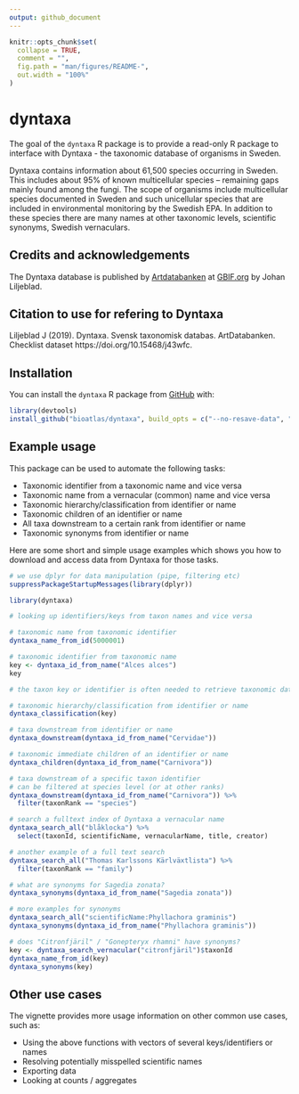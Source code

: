```yaml
---
output: github_document
---
```


<!-- README.md is generated from README.Rmd. Please edit that file -->

```r
knitr::opts_chunk$set(
  collapse = TRUE,
  comment = "",
  fig.path = "man/figures/README-",
  out.width = "100%"
)
```
# dyntaxa

The goal of the `dyntaxa` R package is to provide a read-only R package to interface with Dyntaxa - the taxonomic database of organisms in Sweden. 

Dyntaxa contains information about 61,500 species occurring in Sweden. This includes about 95% of known multicellular species – remaining gaps mainly found among the fungi. The scope of organisms include multicellular species documented in Sweden and such unicellular species that are included in environmental monitoring by the Swedish EPA. In addition to these species there are many names at other taxonomic levels, scientific synonyms, Swedish vernaculars. 

## Credits and acknowledgements

The Dyntaxa database is published by [Artdatabanken](https://www.gbif.org/publisher/b8323864-602a-4a7d-9127-bb903054e97d) at [GBIF.org](https://www.gbif.org/dataset/de8934f4-a136-481c-a87a-b0b202b80a31) by Johan Liljeblad. 

## Citation to use for refering to Dyntaxa

Liljeblad J (2019). Dyntaxa. Svensk taxonomisk databas. ArtDatabanken. Checklist dataset https://doi.org/10.15468/j43wfc. 

## Installation

You can install the `dyntaxa` R package from [GitHub](https://github.com/bioatlas/dyntaxa) with:

``` r
library(devtools)
install_github("bioatlas/dyntaxa", build_opts = c("--no-resave-data", "--no-manual"))
```

## Example usage

This package can be used to automate the following tasks:

- Taxonomic identifier from a taxonomic name and vice versa
- Taxonomic name from a vernacular (common) name and vice versa
- Taxonomic hierarchy/classification from identifier or name
- Taxonomic children of an identifier or name
- All taxa downstream to a certain rank from identifier or name
- Taxonomic synonyms from identifier or name

Here are some short and simple usage examples which shows you how to download and access data from Dyntaxa for those tasks. 

```r

# we use dplyr for data manipulation (pipe, filtering etc)
suppressPackageStartupMessages(library(dplyr))

library(dyntaxa)

# looking up identifiers/keys from taxon names and vice versa

# taxonomic name from taxonomic identifier
dyntaxa_name_from_id(5000001)

# taxonomic identifier from taxonomic name
key <- dyntaxa_id_from_name("Alces alces")
key

# the taxon key or identifier is often needed to retrieve taxonomic data

# taxonomic hierarchy/classification from identifier or name
dyntaxa_classification(key)

# taxa downstream from identifier or name
dyntaxa_downstream(dyntaxa_id_from_name("Cervidae"))

# taxonomic immediate children of an identifier or name
dyntaxa_children(dyntaxa_id_from_name("Carnivora"))

# taxa downstream of a specific taxon identifier 
# can be filtered at species level (or at other ranks)
dyntaxa_downstream(dyntaxa_id_from_name("Carnivora")) %>% 
  filter(taxonRank == "species")

# search a fulltext index of Dyntaxa a vernacular name
dyntaxa_search_all("blåklocka") %>% 
  select(taxonId, scientificName, vernacularName, title, creator)

# another example of a full text search 
dyntaxa_search_all("Thomas Karlssons Kärlväxtlista") %>%
  filter(taxonRank == "family")

# what are synonyms for Sagedia zonata?
dyntaxa_synonyms(dyntaxa_id_from_name("Sagedia zonata"))

# more examples for synonyms
dyntaxa_search_all("scientificName:Phyllachora graminis")
dyntaxa_synonyms(dyntaxa_id_from_name("Phyllachora graminis"))

# does "Citronfjäril" / "Gonepteryx rhamni" have synonyms?
key <- dyntaxa_search_vernacular("citronfjäril")$taxonId
dyntaxa_name_from_id(key)
dyntaxa_synonyms(key)

```

## Other use cases

The vignette provides more usage information on other common use cases, such as:

- Using the above functions with vectors of several keys/identifiers or names
- Resolving potentially misspelled scientific names 
- Exporting data
- Looking at counts / aggregates

